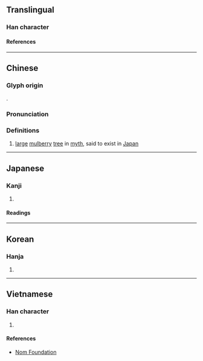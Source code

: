 {{character info/new}}
==Translingual==

===Han character===
{{Han char|rn=75|rad=木|as=10|sn=14|four=43942|canj=DIBI|ids=⿰木尃}}

====References====
{{Han ref|kx=0542.240|dkj=15222|dj=0930.330|hdz=21262.060|uh=6991}}

----

==Chinese==
{{zh-forms}}

===Glyph origin===
{{Han etym}}
{{Han compound|木|尃|c1=s|c2=p|t1=wood|ls=psc}}.

===Pronunciation===
{{zh-pron
|m=fú,fù
|c=fu4
|mc=y
|oc=y
|ma=
|cat=n
}}

===Definitions===
{{zh-hanzi}}

# [[large]] [[mulberry]] [[tree]] in [[myth]], said to exist in [[Japan]]

----

==Japanese==

===Kanji===
{{ja-kanji|grade=|rs=木10}}

# {{defn|lang=ja|sort=木10}}

====Readings====
{{ja-readings
|goon=ぶ
|kanon=ふ
|kun=くれ
}}

----

==Korean==

===Hanja===
{{ko-hanja|부}}

# {{defn|lang=ko|sort=木10}}

----

==Vietnamese==

===Han character===
{{vi-readings|rs=木10|reading=[[roi]], [[rui]]}}

# {{defn|lang=vi|sort=木10}}

====References====
* [http://nomfoundation.org/common/nom_details.php?codepoint=6991 Nom Foundation]
